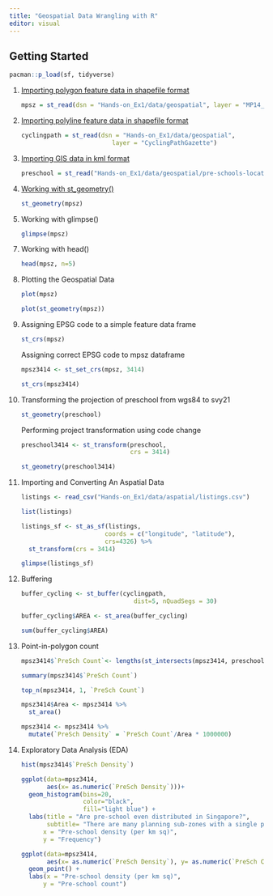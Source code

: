 ```yaml
---
title: "Geospatial Data Wrangling with R"
editor: visual
---
```


## Getting Started

```r
pacman::p_load(sf, tidyverse)
```

1.  [Importing polygon feature data in shapefile format]{.underline}

    ```r
    mpsz = st_read(dsn = "Hands-on_Ex1/data/geospatial", layer = "MP14_SUBZONE_WEB_PL")
    ```

2.  [Importing polyline feature data in shapefile format]{.underline}

    ```r
    cyclingpath = st_read(dsn = "Hands-on_Ex1/data/geospatial", 
                             layer = "CyclingPathGazette")
    ```

3.  [Importing GIS data in kml format]{.underline}

    ```r
    preschool = st_read("Hands-on_Ex1/data/geospatial/pre-schools-location-kml.kml")
    ```

4.  [Working with st_geometry()]{.underline}

    ```r
    st_geometry(mpsz)
    ```

5.  Working with glimpse()

    ```r
    glimpse(mpsz)
    ```

```{=html}
<!-- -->
```
7.  Working with head()

    ```r
    head(mpsz, n=5)
    ```

8.  Plotting the Geospatial Data

    ```r
    plot(mpsz)
    ```

    ```r
    plot(st_geometry(mpsz))
    ```

9.  Assigning EPSG code to a simple feature data frame

    ```r
    st_crs(mpsz)
    ```

    Assigning correct EPSG code to mpsz dataframe

    ```r
    mpsz3414 <- st_set_crs(mpsz, 3414)
    ```

    ```r
    st_crs(mpsz3414)
    ```

10. Transforming the projection of preschool from wgs84 to svy21

    ```r
    st_geometry(preschool)
    ```

    Performing project transformation using code change

    ```r
    preschool3414 <- st_transform(preschool, 
                                  crs = 3414)
    ```

    ```r
    st_geometry(preschool3414)
    ```

11. Importing and Converting An Aspatial Data

    ```r
    listings <- read_csv("Hands-on_Ex1/data/aspatial/listings.csv")
    ```

    ```r
    list(listings)
    ```

    ```r
    listings_sf <- st_as_sf(listings, 
                           coords = c("longitude", "latitude"),
                           crs=4326) %>%
      st_transform(crs = 3414)
    ```

    ```r
    glimpse(listings_sf)
    ```

12. Buffering

    ```r
    buffer_cycling <- st_buffer(cyclingpath, 
                                   dist=5, nQuadSegs = 30)
    ```

    ```r
    buffer_cycling$AREA <- st_area(buffer_cycling)
    ```

    ```r
    sum(buffer_cycling$AREA)
    ```

13. Point-in-polygon count

    ```r
    mpsz3414$`PreSch Count`<- lengths(st_intersects(mpsz3414, preschool3414))
    ```

    ```r
    summary(mpsz3414$`PreSch Count`)
    ```

    ```r
    top_n(mpsz3414, 1, `PreSch Count`)
    ```

    ```r
    mpsz3414$Area <- mpsz3414 %>%
      st_area()
    ```

    ```r
    mpsz3414 <- mpsz3414 %>%
      mutate(`PreSch Density` = `PreSch Count`/Area * 1000000)
    ```

14. Exploratory Data Analysis (EDA)

    ```r
    hist(mpsz3414$`PreSch Density`)
    ```

    ```r
    ggplot(data=mpsz3414, 
           aes(x= as.numeric(`PreSch Density`)))+
      geom_histogram(bins=20, 
                     color="black", 
                     fill="light blue") +
      labs(title = "Are pre-school even distributed in Singapore?",
           subtitle= "There are many planning sub-zones with a single pre-school, on the other hand, \nthere are two planning sub-zones with at least 20 pre-schools",
          x = "Pre-school density (per km sq)",
          y = "Frequency")
    ```

    ```r
    ggplot(data=mpsz3414, 
           aes(x= as.numeric(`PreSch Density`), y= as.numeric(`PreSch Count`)))+
      geom_point() +
      labs(x = "Pre-school density (per km sq)",
          y = "Pre-school count")
    ```
